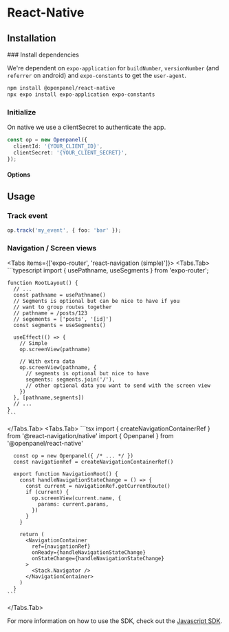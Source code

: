 

# React-Native

## Installation

<Steps>
### Install dependencies

We're dependent on `expo-application` for `buildNumber`, `versionNumber` (and `referrer` on android) and `expo-constants` to get the `user-agent`.

```bash
npm install @openpanel/react-native
npx expo install expo-application expo-constants
```

### Initialize

On native we use a clientSecret to authenticate the app.

```typescript
const op = new Openpanel({
  clientId: '{YOUR_CLIENT_ID}',
  clientSecret: '{YOUR_CLIENT_SECRET}',
});
```

#### Options

<CommonSdkConfig />
</Steps>

## Usage

### Track event

```typescript
op.track('my_event', { foo: 'bar' });
```

### Navigation / Screen views

<Tabs items={['expo-router', 'react-navigation (simple)']}>
  <Tabs.Tab>
    ```typescript
    import { usePathname, useSegments } from 'expo-router';

    function RootLayout() {
      // ...
      const pathname = usePathname()
      // Segments is optional but can be nice to have if you
      // want to group routes together
      // pathname = /posts/123
      // segements = ['posts', '[id]']
      const segments = useSegments()

      useEffect(() => {
        // Simple
        op.screenView(pathname)

        // With extra data
        op.screenView(pathname, {
          // segments is optional but nice to have
          segments: segments.join('/'),
          // other optional data you want to send with the screen view
        })
      }, [pathname,segments])
      // ...
    }
    ```

  </Tabs.Tab>
  <Tabs.Tab>
    ```tsx
      import { createNavigationContainerRef } from '@react-navigation/native'
      import { Openpanel } from '@openpanel/react-native'

      const op = new Openpanel({ /* ... */ })
      const navigationRef = createNavigationContainerRef()

      export function NavigationRoot() {
        const handleNavigationStateChange = () => {
          const current = navigationRef.getCurrentRoute()
          if (current) {
            op.screenView(current.name, {
              params: current.params,
            })
          }
        }

        return (
          <NavigationContainer
            ref={navigationRef}
            onReady={handleNavigationStateChange}
            onStateChange={handleNavigationStateChange}
          >
            <Stack.Navigator />
          </NavigationContainer>
        )
      }
    ```

  </Tabs.Tab>
</Tabs>

For more information on how to use the SDK, check out the [Javascript SDK](/docs/javascript#usage).
